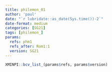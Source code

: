 ```yaml
---
title: philemon_01
author: 'paul'
date: "`r lubridate::as_date(Sys.time())-2`"
date-format: medium
categories: [SG21]
tags: [philemon_]
params:
  refs: phm1
  refs_after: Rom1:1
  version: SG21
---
```


```r
XMINPI::bcv_list_(params$refs, params$version)
```

